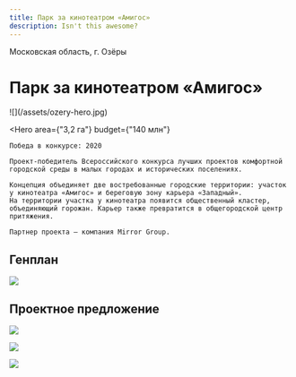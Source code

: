 ```yaml
---
title: Парк за кинотеатром «Амигос»
description: Isn't this awesome?
---
```


<AffinumLogo />

Московская область, г. Озёры

# Парк за кинотеатром «Амигос»

<Wide>
    ![](/assets/ozery-hero.jpg)
</Wide>

<Hero
    area={"3,2 га"}
    budget={"140 млн"}
>
    Победа в конкурсе: 2020

    Проект-победитель Всероссийского конкурса лучших проектов комфортной городской среды в малых городах и исторических поселениях.

    Концепция объединяет две востребованные городские территории: участок у кинотеатра «Амигос» и береговую зону карьера «Западный».
    На территории участка у кинотеатра появится общественный кластер, объединяющий горожан. Карьер также превратится в общегородской центр притяжения.

    Партнер проекта — компания Mirror Group.
</Hero>

## Генплан

![](/assets/ozery-00.jpg)

## Проектное предложение

![](/assets/ozery-01.jpg)

![](/assets/ozery-02.jpg)

![](/assets/ozery-03.jpg)

